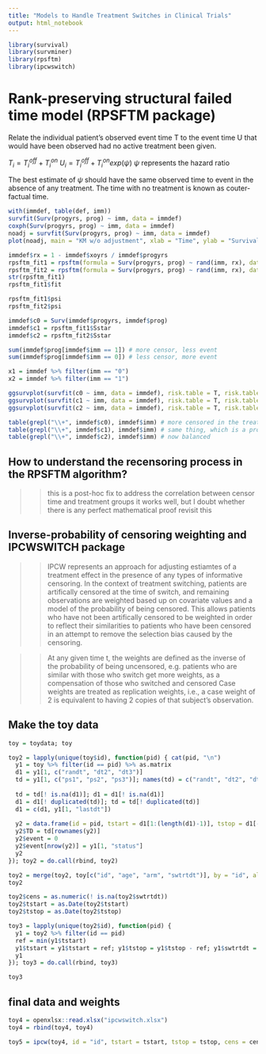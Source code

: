 ```yaml
---
title: "Models to Handle Treatment Switches in Clinical Trials"
output: html_notebook
---
```


```r
library(survival)
library(survminer)
library(rpsftm)
library(ipcwswitch)
```

# Rank-preserving structural failed time model (RPSFTM package)

Relate the individual patient's observed event time T to the event time U that would have been observed had no active treatment been given.

$T_i = T^{off}_i + T^{on}_i$
$U_i = T^{off}_i + T^{on}_iexp(\psi)$
$\psi$ represents the hazard ratio

The best estimate of $\psi$ should have the same observed time to event in the absence of any treatment.
The time with no treatment is known as couter-factual time.

```r
with(immdef, table(def, imm))
survfit(Surv(progyrs, prog) ~ imm, data = immdef)
coxph(Surv(progyrs, prog) ~ imm, data = immdef)
noadj = survfit(Surv(progyrs, prog) ~ imm, data = immdef)
plot(noadj, main = "KM w/o adjustment", xlab = "Time", ylab = "Survival", lwd = 2, col = 1:3)

immdef$rx = 1 - immdef$xoyrs / immdef$progyrs
rpsftm_fit1 = rpsftm(formula = Surv(progyrs, prog) ~ rand(imm, rx), data = immdef) # w/o reconsoring
rpsftm_fit2 = rpsftm(formula = Surv(progyrs, prog) ~ rand(imm, rx), data = immdef, censor_time = censyrs) # w recensoring
str(rpsftm_fit1)
rpsftm_fit1$fit

rpsftm_fit1$psi
rpsftm_fit2$psi

immdef$c0 = Surv(immdef$progyrs, immdef$prog)
immdef$c1 = rpsftm_fit1$Sstar
immdef$c2 = rpsftm_fit2$Sstar

sum(immdef$prog[immdef$imm == 1]) # more censor, less event
sum(immdef$prog[immdef$imm == 0]) # less censor, more event

x1 = immdef %>% filter(imm == "0")
x2 = immdef %>% filter(imm == "1")

ggsurvplot(survfit(c0 ~ imm, data = immdef), risk.table = T, risk.table.height = 0.3, palette = c("red", "blue"), xlab = "Time")
ggsurvplot(survfit(c1 ~ imm, data = immdef), risk.table = T, risk.table.height = 0.3, palette = c("red", "blue"), xlab = "Time")
ggsurvplot(survfit(c2 ~ imm, data = immdef), risk.table = T, risk.table.height = 0.3, palette = c("red", "blue"), xlab = "Time")

table(grepl("\\+", immdef$c0), immdef$imm) # more censored in the treatment groups
table(grepl("\\+", immdef$c1), immdef$imm) # same thing, which is a problem
table(grepl("\\+", immdef$c2), immdef$imm) # now balanced
```

## How to understand the recensoring process in the RPSFTM algorithm?

>> this is a post-hoc fix to address the correlation between censor time and treatment groups
>> it works well, but I doubt whether there is any perfect mathematical proof
>> revisit this

## Inverse-probability of censoring weighting and IPCWSWITCH package

>> IPCW represents an approach for adjusting estiamtes of a treatment effect in the presence of any types of informative censoring. 
>> In the context of treatment switching, patients are artifically censored at the time of switch, and remaining observations are weighted based up on covariate values and a model of the probability of being censored. 
>> This allows patients who have not been artifically censored to be weighted in order to reflect their similarities to patients who have been censored in an attempt to remove the selection bias caused by the censoring.

>> At any given time t, the weights are defined as the inverse of the probability of being uncensored, e.g. patients who are similar with those who switch get more weights, as a compensation of those who switched and censored
>> Case weights are treated as replication weights, i.e., a case weight of 2 is equivalent to having 2 copies of that subject's observation. 

## Make the toy data

```r
toy = toydata; toy

toy2 = lapply(unique(toy$id), function(pid) { cat(pid, "\n")
  y1 = toy %>% filter(id == pid) %>% as.matrix
  d1 = y1[1, c("randt", "dt2", "dt3")] 
  td = y1[1, c("ps1", "ps2", "ps3")]; names(td) = c("randt", "dt2", "dt3")
  
  td = td[! is.na(d1)]; d1 = d1[! is.na(d1)]
  d1 = d1[! duplicated(td)]; td = td[! duplicated(td)]
  d1 = c(d1, y1[1, "lastdt"])
  
  y2 = data.frame(id = pid, tstart = d1[1:(length(d1)-1)], tstop = d1[-1])
  y2$TD = td[rownames(y2)]
  y2$event = 0
  y2$event[nrow(y2)] = y1[1, "status"]
  y2
}); toy2 = do.call(rbind, toy2)

toy2 = merge(toy2, toy[c("id", "age", "arm", "swtrtdt")], by = "id", all.x = T)
toy2

toy2$cens = as.numeric(! is.na(toy2$swtrtdt))
toy2$tstart = as.Date(toy2$tstart)
toy2$tstop = as.Date(toy2$tstop)

toy3 = lapply(unique(toy2$id), function(pid) {
  y1 = toy2 %>% filter(id == pid)
  ref = min(y1$tstart)
  y1$tstart = y1$tstart = ref; y1$tstop = y1$tstop - ref; y1$swtrtdt = y1$swtrtdt - ref
  y1
}); toy3 = do.call(rbind, toy3)

toy3
```

## final data and weights

```r
toy4 = openxlsx::read.xlsx("ipcwswitch.xlsx")
toy4 = rbind(toy4, toy4)

toy5 = ipcw(toy4, id = "id", tstart = tstart, tstop = tstop, cens = cens, arm = "arm", bas.cov = "age", conf = "TD", trunc = 0.01, type = "kaplan-meier")

```
